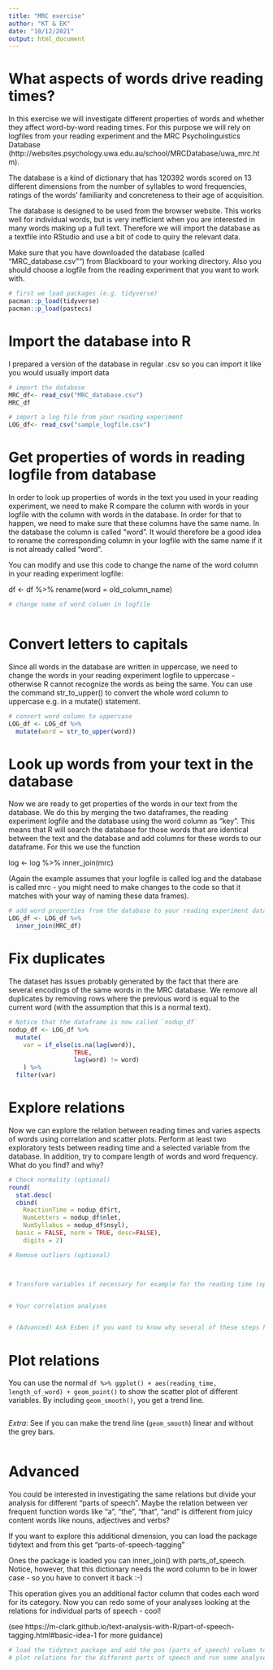 ```yaml
---
title: "MRC exercise"
author: "KT & EK"
date: "10/12/2021"
output: html_document
---
```


# What aspects of words drive reading times?  

In this exercise we will investigate different properties of words and whether they affect word-by-word reading times. For this purpose we will rely on logfiles from your reading experiment and the MRC Psycholinguistics Database (http://websites.psychology.uwa.edu.au/school/MRCDatabase/uwa_mrc.htm). 

The database is a kind of dictionary that has 120392 words scored on 13 different dimensions from the number of syllables to word frequencies, ratings of the words' familiarity and concreteness to their age of acquisition.       

The database is designed to be used from the browser website. This works well for individual words, but is very inefficient when you are interested in many words making up a full text. Therefore we will import the database as a textfile into RStudio and use a bit of code to quiry the relevant data.    

Make sure that you have downloaded the database (called "MRC_database.csv"") from Blackboard to your working directory. Also you should choose a logfile from the reading experiment that you want to work with.

```r
# first we load packages (e.g. tidyverse)
pacman::p_load(tidyverse)
pacman::p_load(pastecs)
```

# Import the database into R

I prepared a version of the database in regular .csv so you can import it like you would usually import data 

```r
# import the database
MRC_df<- read_csv("MRC_database.csv")
MRC_df

# import a log file from your reading experiment
LOG_df<- read_csv("sample_logfile.csv")


```

# Get properties of words in reading logfile from database 

In order to look up properties of words in the text you used in your reading experiment, we need to make R compare the column with words in your logfile with the column with words in the database. In order for that to happen, we need to make sure that these columns have the same name. In the database the column is called "word". It would therefore be a good idea to rename the corresponding column in your logfile with the same name if it is not already called "word". 

You can modify and use this code to change the name of the word column in your reading experiment logfile: 

df <- df %>% rename(word = old_column_name)

```r
# change name of word column in logfile



```

# Convert letters to capitals 

Since all words in the database are written in uppercase, we need to change the words in your reading experiment logfile to uppercase - otherwise R cannot recognize the words as being the same. You can use the command str_to_upper() to convert the whole word column to uppercase e.g. in a mutate() statement.

```r
# convert word column to uppercase
LOG_df <- LOG_df %>% 
  mutate(word = str_to_upper(word))

```

# Look up words from your text in the database

Now we are ready to get properties of the words in our text from the database. We do this by merging the two dataframes, the reading experiment logfile and the database using the word column as "key". This means that R will search the database for those words that are identical between the text and the database and add columns for these words to our dataframe. For this we use the function 

log <- log %>% inner_join(mrc)

(Again the example assumes that your logfile is called log and the database is called mrc - you might need to make changes to the code so that it matches with your way of naming these data frames).

```r
# add word properties from the database to your reading experiment data frame
LOG_df <- LOG_df %>% 
  inner_join(MRC_df)


```

# Fix duplicates

The dataset has issues probably generated by the fact that there are several encodings of the same words in the MRC database. We remove all duplicates by removing rows where the previous word is equal to the current word (with the assumption that this is a normal text).

```r

# Notice that the dataframe is now called `nodup_df`
nodup_df <- LOG_df %>% 
  mutate(
    var = if_else(is.na(lag(word)), 
                  TRUE, 
                  lag(word) != word)
    ) %>% 
  filter(var)

```


# Explore relations

Now we can explore the relation between reading times and varies aspects of words using correlation and scatter plots. Perform at least two exploratory tests between reading time and a selected variable from the database. In addition, try to compare length of words and word frequency. What do you find? and why?

```r

# Check normality (optional)
round(
  stat.desc(
  cbind(
    ReactionTime = nodup_df$rt,
    NumLetters = nodup_df$nlet, 
    NumSyllabus = nodup_df$nsyl),
  basic = FALSE, norm = TRUE, desc=FALSE), 
    digits = 2)

# Remove outliers (optional)



# Transform variables if necessary for example for the reading time (optional)


# Your correlation analyses


# (Advanced) Ask Esben if you want to know why several of these steps have a quite a few theoretical pitfalls

```

# Plot relations

You can use the normal `df %>% ggplot() + aes(reading_time, length_of_word) + geom_point()` to show the scatter plot of different variables. By including `geom_smooth()`, you get a trend line.


```r

```

*Extra*: See if you can make the trend line (`geom_smooth`) linear and without the grey bars.

```r


```



# Advanced

You could be interested in investigating the same relations but divide your analysis for different "parts of speech". Maybe the relation between ver frequent function words like "a", "the", "that", "and" is different from juicy content words like nouns, adjectives and verbs? 

If you want to explore this additional dimension, you can load the package tidytext and from this get "parts-of-speech-tagging"

Ones the package is loaded you can inner_join() with parts_of_speech. Notice, however, that this dictionary needs the word column to be in lower case - so you have to convert it back :-) 

This operation gives you an additional factor column that codes each word for its category. Now you can redo some of your analyses looking at the relations for individual parts of speech - cool!

(see https://m-clark.github.io/text-analysis-with-R/part-of-speech-tagging.html#basic-idea-1 for more guidance)

```r
# load the tidytext package and add the pos (parts_of_speech) column to your dataframe
# plot relations for the different parts of speech and run some analyses



```

